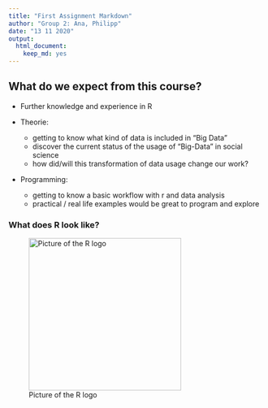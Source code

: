 ```yaml
---
title: "First Assignment Markdown"
author: "Group 2: Ana, Philipp"
date: "13 11 2020"
output: 
  html_document: 
    keep_md: yes
---
```


## What do we expect from this course?

* Further knowledge and experience in R 

* Theorie:
  + getting to know what kind of data is included in "Big Data"
  + discover the current status of the usage of "Big-Data" in social science
  + how did/will this transformation of data usage change our work?
  
* Programming:
  + getting to know a basic workflow with r and data analysis
  + practical / real life examples would be great to program and explore
  

### What does R look like?
![Picture of the R logo](r_logo.png){width=300px}



